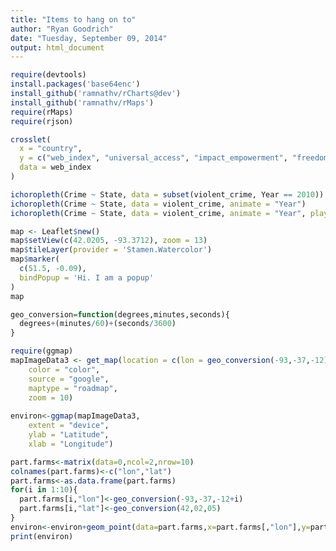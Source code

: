 ```yaml
---
title: "Items to hang on to"
author: "Ryan Goodrich"
date: "Tuesday, September 09, 2014"
output: html_document
---
```


<link rel="stylesheet" href="http://cdn.leafletjs.com/leaflet-0.4.5/leaflet.css" />

```r
require(devtools)
install.packages('base64enc')
install_github('ramnathv/rCharts@dev')
install_github('ramnathv/rMaps')
require(rMaps)
require(rjson)
```

```r
crosslet(
  x = "country", 
  y = c("web_index", "universal_access", "impact_empowerment", "freedom_openness"),
  data = web_index
)

```

```r
ichoropleth(Crime ~ State, data = subset(violent_crime, Year == 2010))
ichoropleth(Crime ~ State, data = violent_crime, animate = "Year")
ichoropleth(Crime ~ State, data = violent_crime, animate = "Year", play = TRUE)

```

```r
map <- Leaflet$new()
map$setView(c(42.0205, -93.3712), zoom = 13)
map$tileLayer(provider = 'Stamen.Watercolor')
map$marker(
  c(51.5, -0.09),
  bindPopup = 'Hi. I am a popup'
)
map
```


```r
geo_conversion=function(degrees,minutes,seconds){
  degrees+(minutes/60)+(seconds/3600)
}
```

```r
require(ggmap)
mapImageData3 <- get_map(location = c(lon = geo_conversion(-93,-37,-12), lat = geo_conversion(42,02,05)),
    color = "color",
    source = "google",
    maptype = "roadmap",
    zoom = 10)
 
environ<-ggmap(mapImageData3,
    extent = "device",
    ylab = "Latitude",
    xlab = "Longitude")

part.farms<-matrix(data=0,ncol=2,nrow=10)
colnames(part.farms)<-c("lon","lat")
part.farms<-as.data.frame(part.farms)
for(i in 1:10){
  part.farms[i,"lon"]<-geo_conversion(-93,-37,-12+i)
  part.farms[i,"lat"]<-geo_conversion(42,02,05)
}
environ<-environ+geom_point(data=part.farms,x=part.farms[,"lon"],y=part.farms[,"lat"],col="red")
print(environ)
```